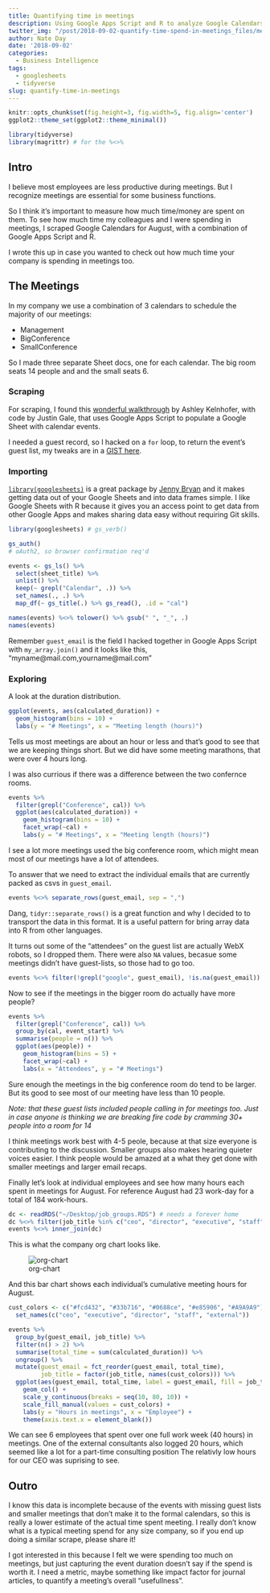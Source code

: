 ```yaml
---
title: Quantifying time in meetings
description: Using Google Apps Script and R to analyze Google Calendars.
twitter_img: "/post/2018-09-02-quantify-time-spend-in-meetings_files/meetings_twitter_card.png"
author: Nate Day
date: '2018-09-02'
categories:
  - Business Intelligence
tags:
  - googlesheets
  - tidyverse
slug: quantify-time-in-meetings
---
```


```r
knitr::opts_chunk$set(fig.height=3, fig.width=5, fig.align='center')
ggplot2::theme_set(ggplot2::theme_minimal())
```

```r
library(tidyverse)
library(magrittr) # for the %<>%
```

## Intro

I believe most employees are less productive during meetings. But I recognize meetings are essential for some business functions.

So I think it's important to measure how much time/money are spent on them. To see how much time my colleagues and I were spending in meetings, I scraped Google Calendars for August, with a combination of Google Apps Script and R.

I wrote this up in case you wanted to check out how much time your company is spending in meetings too.

## The Meetings

In my company we use a combination of 3 calendars to schedule the majority of our meetings:

* Management
* BigConference
* SmallConference

So I made three separate Sheet docs, one for each calendar. The big room seats 14 people and and the small seats 6.

### Scraping

For scraping, I found this [wonderful walkthrough](https://www.cloudbakers.com/blog/export-google-calendar-entries-to-a-google-spreadsheet) by Ashley Kelnhofer, with code by Justin Gale, that uses Google Apps Script to populate a Google Sheet with calendar events.

I needed a guest record, so I hacked on a `for` loop, to return the event's guest list, my tweaks are in a [GIST here](https://gist.github.com/nathancday/d168314100708235535e6967f5185acf).

### Importing

[`library(googlesheets)`](https://github.com/jennybc/googlesheets) is a great package by [Jenny Bryan](https://github.com/jennybc) and it makes getting data out of your Google Sheets and into data frames simple. I like Google Sheets with R because it gives you an access point to get data from other Google Apps and makes sharing data easy without requiring Git skills.

```r
library(googlesheets) # gs_verb()

gs_auth()
# oAuth2, so browser confirmation req'd

events <- gs_ls() %>%
  select(sheet_title) %>%
  unlist() %>%
  keep(~ grepl("Calendar", .)) %>%
  set_names(., .) %>%
  map_df(~ gs_title(.) %>% gs_read(), .id = "cal")

names(events) %<>% tolower() %>% gsub(" ", "_", .)
names(events)
```

Remember `guest_email` is the field I hacked together in Google Apps Script with `my_array.join()` and it looks like this, "myname\@mail.com,yourname\@mail.com"

### Exploring

A look at the duration distribution.

```r
ggplot(events, aes(calculated_duration)) +
  geom_histogram(bins = 10) +
  labs(y = "# Meetings", x = "Meeting length (hours)")
```

Tells us most meetings are about an hour or less and that's good to see that we are keeping things short. But we did have some meeting marathons, that were over 4 hours long.

I was also currious if there was a difference between the two confernce rooms.

```r
events %>%
  filter(grepl("Conference", cal)) %>%
  ggplot(aes(calculated_duration)) +
    geom_histogram(bins = 10) +
    facet_wrap(~cal) +
    labs(y = "# Meetings", x = "Meeting length (hours)")
```

I see a lot more meetings used the big conference room, which might mean most of our meetings have a lot of attendees. 

To answer that we need to extract the individual emails that are currently packed as csvs in `guest_email`.

```r
events %<>% separate_rows(guest_email, sep = ",")
```

Dang, `tidyr::separate_rows()` is a great function and why I decided to to transport the data in this format. It is a useful pattern for bring array data into R from other languages.

It turns out some of the "attendees" on the guest list are actually WebX robots, so I dropped them. There were also `NA` values, becasue some meetings didn't have guest-lists, so those had to go too.

```r
events %<>% filter(!grepl("google", guest_email), !is.na(guest_email))
```

Now to see if the meetings in the bigger room do actually have more people?

```r
events %>%
  filter(grepl("Conference", cal)) %>%
  group_by(cal, event_start) %>%
  summarise(people = n()) %>%
  ggplot(aes(people)) +
    geom_histogram(bins = 5) +
    facet_wrap(~cal) +
    labs(x = "Attendees", y = "# Meetings")
```

Sure enough the meetings in the big conference room do tend to be larger. But its good to see most of our meeting have less than 10 people.

*Note: that these guest lists included people calling in for meetings too. Just in case anyone is thinking we are breaking fire code by cramming 30+ people into a room for 14*

I think meetings work best with 4-5 peole, because at that size everyone is contributing to the discussion. Smaller groups also makes hearing quieter voices easier. I think people would be amazed at a what they get done with smaller meetings and larger email recaps.

Finally let's look at individual employees and see how many hours each spent in meetings for August. For reference August had 23 work-day for a total of 184 work-hours.

```r
dc <- readRDS("~/Desktop/job_groups.RDS") # needs a forever home
dc %<>% filter(job_title %in% c("ceo", "director", "executive", "staff", "external"))
events %<>% inner_join(dc)
```

This is what the company org chart looks like.

![org-chart](/post/2018-09-02-quantify-time-spend-in-meetings_files/hs_org_chart.png)

And this bar chart shows each individual's cumulative meeting hours for August.

```r
cust_colors <- c("#fcd432", "#33b716", "#0688ce", "#e85906", "#A9A9A9") %>%
  set_names(c("ceo", "executive", "director", "staff", "external"))

events %>%
  group_by(guest_email, job_title) %>%
  filter(n() > 2) %>% 
  summarise(total_time = sum(calculated_duration)) %>% 
  ungroup() %>%
  mutate(guest_email = fct_reorder(guest_email, total_time),
         job_title = factor(job_title, names(cust_colors))) %>%
  ggplot(aes(guest_email, total_time, label = guest_email, fill = job_title)) +
    geom_col() +
    scale_y_continuous(breaks = seq(10, 80, 10)) +
    scale_fill_manual(values = cust_colors) +
    labs(y = "Hours in meetings", x = "Employee") +
    theme(axis.text.x = element_blank())
```

We can see 6 employees that spent over one full work week (40 hours) in meetings. One of the external consultants also logged 20 hours, which seemed like a lot for a part-time consulting position  The relativly low hours for our CEO was suprising to see.

## Outro

I know this data is incomplete because of the events with missing guest lists and smaller meetings that don't make it to the formal calendars, so this is really a lower estimate of the actual time spent meeting. I really don't know what is a typical meeting spend for any size company, so if you end up doing a similar scrape, please share it!

I got interested in this because I felt we were spending too much on meetings, but just capturing the event duration doesn't say if the spend is worth it. I need a metric, maybe something like impact factor for journal articles, to quantify a meeting's overall "usefullness".






